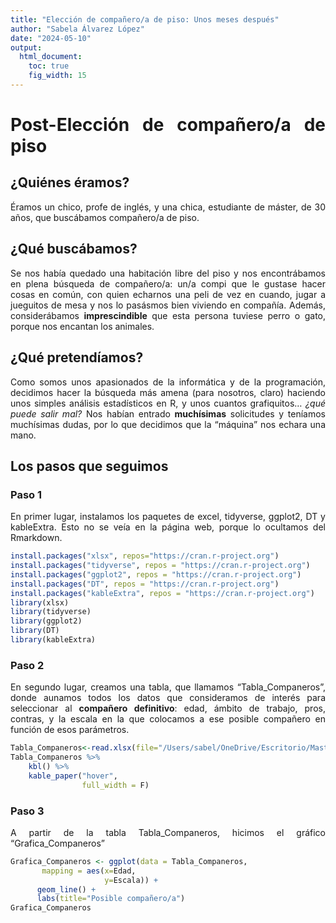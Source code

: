 ```yaml
---
title: "Elección de compañero/a de piso: Unos meses después"
author: "Sabela Álvarez López"
date: "2024-05-10"
output: 
  html_document: 
    toc: true
    fig_width: 15
---
```


```{=html}
<style>
body {
text-align: justify}
</style>
```

# Post-Elección de compañero/a de piso

## ¿Quiénes éramos?

Éramos un chico, profe de inglés, y una chica, estudiante de máster, de 30 años, que buscábamos compañero/a de piso.

## ¿Qué buscábamos?

Se nos había quedado una habitación libre del piso y nos encontrábamos en plena búsqueda de compañero/a: un/a compi que le gustase hacer cosas en común, con quien echarnos una peli de vez en cuando, jugar a jueguitos de mesa y nos lo pasásmos bien viviendo en compañía. Además, considerábamos **imprescindible** que esta persona tuviese perro o gato, porque nos encantan los animales.

## ¿Qué pretendíamos?

Como somos unos apasionados de la informática y de la programación, decidimos hacer la búsqueda más amena (para nosotros, claro) haciendo unos simples análisis estadísticos en R, y unos cuantos grafiquitos... *¿qué puede salir mal?* Nos habían entrado **muchísimas** solicitudes y teníamos muchísimas dudas, por lo que decidimos que la "máquina" nos echara una mano.

## Los pasos que seguimos

### Paso 1

En primer lugar, instalamos los paquetes de excel, tidyverse, ggplot2, DT y kableExtra. Esto no se veía en la página web, porque lo ocultamos del Rmarkdown.

```r
install.packages("xlsx", repos="https://cran.r-project.org")
install.packages("tidyverse", repos = "https://cran.r-project.org")
install.packages("ggplot2", repos = "https://cran.r-project.org")
install.packages("DT", repos = "https://cran.r-project.org")
install.packages("kableExtra", repos = "https://cran.r-project.org")
library(xlsx)
library(tidyverse)
library(ggplot2)
library(DT)
library(kableExtra)

```

### Paso 2

En segundo lugar, creamos una tabla, que llamamos "Tabla_Companeros", donde aunamos todos los datos que consideramos de interés para seleccionar al **compañero definitivo**: edad, ámbito de trabajo, pros, contras, y la escala en la que colocamos a ese posible compañero en función de esos parámetros.

```r
Tabla_Companeros<-read.xlsx(file="/Users/sabel/OneDrive/Escritorio/Master_UGR/Asignaturas/Ecoinformatica/proyectos_ecoinformatica/data/entrega_1_escala_companeros.xlsx", sheetName = "Escala")
Tabla_Companeros %>%
    kbl() %>%
    kable_paper("hover",
                full_width = F)
```

### Paso 3

A partir de la tabla Tabla_Companeros, hicimos el gráfico "Grafica_Companeros"

```r
Grafica_Companeros <- ggplot(data = Tabla_Companeros,
       mapping = aes(x=Edad,
                     y=Escala)) +
      geom_line() +
      labs(title="Posible compañero/a")
Grafica_Companeros
```


